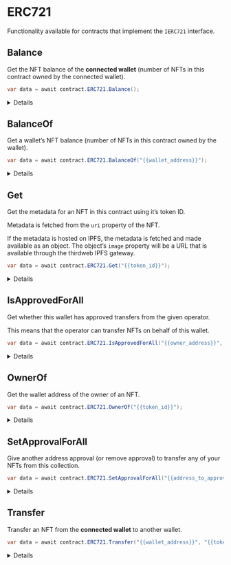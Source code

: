 
# ERC721

Functionality available for contracts that implement the `IERC721` interface.

## Balance

Get the NFT balance of the **connected wallet** (number of NFTs in this contract owned by the connected wallet).

```csharp
var data = await contract.ERC721.Balance();
```

<Details summary="Configuration">

### Return Value

Returns a `string` representing the number of NFTs owned by the connected wallet.

```csharp
string;
```

</Details>

## BalanceOf

Get a wallet&rsquo;s NFT balance (number of NFTs in this contract owned by the wallet).

```csharp
var data = await contract.ERC721.BalanceOf("{{wallet_address}}");
```

<Details summary="Configuration">

#### walletAddress

The wallet address to check the balance for.

Must be a `string`.

### Return Value

Returns a `string` representing the number of NFTs owned by the wallet.

```csharp
string;
```

</Details>

## Get

Get the metadata for an NFT in this contract using it&rsquo;s token ID.

Metadata is fetched from the `uri` property of the NFT.

If the metadata is hosted on IPFS, the metadata is fetched and made available as an object.
The object&rsquo;s `image` property will be a URL that is available through the thirdweb IPFS gateway.

```csharp
var data = await contract.ERC721.Get("{{token_id}}");
```

<Details summary="Configuration">

#### tokenId

The token ID of the NFT to get the metadata for.

Must be a `string`

### Return Value

Returns an `NFT` struct containing the NFT metadata.

```csharp
{
  {
    string id;
    string uri;
    string description;
    string image;
    string name;
    string external_url;
    object attributes;
  }
  string owner;
  string type;
  int supply;
  int quantityOwned; // only for ERC1155
}
```

</Details>

## IsApprovedForAll

Get whether this wallet has approved transfers from the given operator.

This means that the operator can transfer NFTs on behalf of this wallet.

```csharp
var data = await contract.ERC721.IsApprovedForAll("{{owner_address}}", "{{operator_address}}");
```

<Details summary="Configuration">

#### owner

The wallet address that owns the NFT.

Must be a `string`.

#### operator

The wallet address of the operator to check (i.e. the wallet that does/does not have approval).

Must be a `string`.

</Details>

## OwnerOf

Get the wallet address of the owner of an NFT.

```csharp
var data = await contract.ERC721.OwnerOf("{{token_id}}");
```

<Details summary="Configuration">

#### tokenId

The token ID of the NFT to get the owner of.

Must be a `string`.

### Return Value

Returns a `string` representing the wallet address of the owner of the NFT.

```csharp
string;
```

</Details>

## SetApprovalForAll

Give another address approval (or remove approval) to transfer any of your NFTs from this collection.

```csharp
var data = await contract.ERC721.SetApprovalForAll("{{address_to_approve}}", true);
```

<Details summary="Configuration">

#### operator

The wallet address to approve.

Must be a `string`.

#### approved

Whether to approve (true) or remove approval (false).

Must be a `boolean`.

</Details>

## Transfer

Transfer an NFT from the **connected wallet** to another wallet.

```csharp
var data = await contract.ERC721.Transfer("{{wallet_address}}", "{{token_id}}");
```

<Details summary="Configuration">

#### walletAddress

The wallet address to transfer the NFT to.

Must be a `string`.

#### tokenId

The token ID of the NFT to transfer.

Must be a `string`.

</Details>
